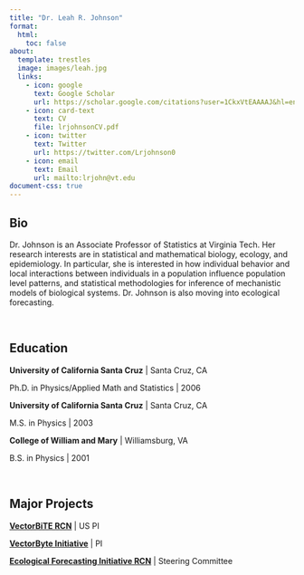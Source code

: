 ```yaml
---
title: "Dr. Leah R. Johnson"
format:
  html:
    toc: false
about:
  template: trestles
  image: images/leah.jpg
  links:
    - icon: google
      text: Google Scholar
      url: https://scholar.google.com/citations?user=1CkxVtEAAAAJ&hl=en
    - icon: card-text
      text: CV
      file: lrjohnsonCV.pdf
    - icon: twitter
      text: Twitter
      url: https://twitter.com/Lrjohnson0
    - icon: email
      text: Email
      url: mailto:lrjohn@vt.edu
document-css: true
---
```


## Bio

Dr. Johnson is an Associate Professor of Statistics at Virginia Tech. Her research interests are in statistical and mathematical biology, ecology, and epidemiology. In particular, she is interested in how individual behavior and local interactions between individuals in a population influence population level patterns, and statistical methodologies for inference of mechanistic models of biological systems. Dr. Johnson is also moving into ecological forecasting.

<br>

## Education

**University of California Santa Cruz** \| Santa Cruz, CA

Ph.D. in Physics/Applied Math and Statistics \| 2006

**University of California Santa Cruz** \| Santa Cruz, CA

M.S. in Physics \| 2003

**College of William and Mary** \| Williamsburg, VA

B.S. in Physics \| 2001

<br>

## Major Projects

[**VectorBiTE RCN**](http://vectorbite.org/) \| US PI

[**VectorByte Initiative**](https://www.vectorbyte.org/) \| PI

[**Ecological Forecasting Initiative RCN**](https://ecoforecast.org/rcn/) \| Steering Committee
